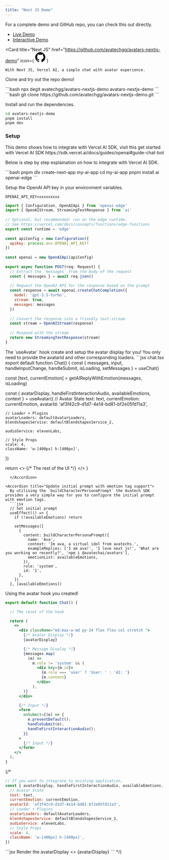 ```yaml
---
title: "Next JS Demo"
---
```


For a complete demo and GitHub repo, you can check this out directly. 
- [Live Demo](https://avatars-nextjs-demo.vercel.app/)
- [Interactive Demo](https://avatars-nextjs-demo.vercel.app/demo)

<Card
    title="Next JS"
    href="https://github.com/avatechgg/avatars-nextjs-demo"
    icon={
      <svg height="32" aria-hidden="true" viewBox="0 0 16 16" version="1.1" width="32" data-view-component="true" class="octicon octicon-mark-github v-align-middle color-fg-default">
        <path d="M8 0c4.42 0 8 3.58 8 8a8.013 8.013 0 0 1-5.45 7.59c-.4.08-.55-.17-.55-.38 0-.27.01-1.13.01-2.2 0-.75-.25-1.23-.54-1.48 1.78-.2 3.65-.88 3.65-3.95 0-.88-.31-1.59-.82-2.15.08-.2.36-1.02-.08-2.12 0 0-.67-.22-2.2.82-.64-.18-1.32-.27-2-.27-.68 0-1.36.09-2 .27-1.53-1.03-2.2-.82-2.2-.82-.44 1.1-.16 1.92-.08 2.12-.51.56-.82 1.28-.82 2.15 0 3.06 1.86 3.75 3.64 3.95-.23.2-.44.55-.51 1.07-.46.21-1.61.55-2.33-.66-.15-.24-.6-.83-1.23-.82-.67.01-.27.38.01.53.34.19.73.9.82 1.13.16.45.68 1.31 2.69.94 0 .67.01 1.3.01 1.49 0 .21-.15.45-.55.38A7.995 7.995 0 0 1 0 8c0-4.42 3.58-8 8-8Z"></path>
      </svg>
    }
  >
    With Next JS, Vercel AI, a simple chat with avatar experience.
</Card>

Clone and try out the repo demo!

<Tabs>
  <Tab title="npx">
    ```bash
    npx degit avatechgg/avatars-nextjs-demo avatars-nextjs-demo
    ```
  </Tab>
  <Tab title="Git Clone">
    ```bash
    git clone https://github.com/avatechgg/avatars-nextjs-demo.git
    ```
  </Tab>
</Tabs>

Install and run the dependencies.

```bash
cd avatars-nextjs-demo
pnpm install
pnpm dev
```

### Setup

<Note title='Note' type='note'>
  This demo shows how to integrate with Vercel AI SDK, visit this get started with Vercel AI SDK
  https://sdk.vercel.ai/docs/guides/openai#guide-chat-bot
</Note>

Below is step by step explaination on how to integrate with Vercel AI SDK.

<AccordionGroup>
  <Accordion title="Create a new Next.js app. (Optional)">
```bash
pnpm dlx create-next-app my-ai-app
cd my-ai-app
pnpm install ai openai-edge
```

Setup the OpenAI API key in your environment variables.

```
OPENAI_API_KEY=xxxxxxxxx
```

```jsx app/api/chat/route.ts
import { Configuration, OpenAIApi } from 'openai-edge'
import { OpenAIStream, StreamingTextResponse } from 'ai'
 
// Optional, but recommended: run on the edge runtime.
// See https://vercel.com/docs/concepts/functions/edge-functions
export const runtime = 'edge'
 
const apiConfig = new Configuration({
  apiKey: process.env.OPENAI_API_KEY!
})
 
const openai = new OpenAIApi(apiConfig)
 
export async function POST(req: Request) {
  // Extract the `messages` from the body of the request
  const { messages } = await req.json()
 
  // Request the OpenAI API for the response based on the prompt
  const response = await openai.createChatCompletion({
    model: 'gpt-3.5-turbo',
    stream: true,
    messages: messages
  })
 
  // Convert the response into a friendly text-stream
  const stream = OpenAIStream(response)
 
  // Respond with the stream
  return new StreamingTextResponse(stream)
}
```
  </Accordion>
  <Accordion title="Integrate the `useAvatar` hook">
  The `useAvatar` hook create and setup the avatar display for you! You only need to provide the avatarId and other corresponding loaders.
```jsx chat.tsx
export default function Chat() {
  const { messages, input, handleInputChange, handleSubmit, isLoading, setMessages } = useChat()
  
  const [text, currentEmotion] = getAIReplyWithEmotion(messages, isLoading)

  const { avatarDisplay, handleFirstInteractionAudio, availableEmotions, context } = useAvatar({
    // Avatar State
    text: text,
    currentEmotion: currentEmotion,
    avatarId: 'af3f42c9-d1d7-4e14-bd81-bf2e05fd11a3',

    // Loader + Plugins
    avatarLoaders: defaultAvatarLoaders,
    blendshapesService: defaultBlendshapesService_2,

    audioService: elevenLabs,

    // Style Props
    scale: 4,
    className: 'w-[400px] h-[400px]',
  })

  return <>
   {/* The rest of the UI */}
  </>
}
```
  </Accordion>

<Accordion title="Update initial prompt with emotion tag support">
  By utilising the `buildCharacterPersonaPrompt` the Avatech SDK provides a very simple way for you to configure the initial prompt with emotion tags.
  ```jsx
  // Set initial prompt
  useEffect(() => {
    if (!availableEmotions) return

    setMessages([
      {
        content: buildCharacterPersonaPrompt({
          name: 'Ava',
          context: 'Im ava, a virtual idol from avatechs.',
          exampleReplies: ['I am ava!', 'I love next js!', 'What are you working on recently?', 'npm i @avatechai/avatars'],
          emotionList: availableEmotions,
        }),
        role: 'system',
        id: '1',
      },
    ])
  }, [availableEmotions])
  ```
</Accordion>

  <Accordion title="Final UI renders">

Using the avatar hook you created!

```jsx chat.tsx
export default function Chat() {

  // The reset of the hook

  return (
    <>
      <div className="md:max-w-md py-24 flex flex-col stretch ">
        {/* Avatar Display */}
        {avatarDisplay}

        {/* Message Display */}
        {messages.map(
          (m) =>
            m.role != 'system' && (
              <div key={m.id}>
                {m.role === 'user' ? 'User: ' : 'AI: '}
                {m.content}
              </div>
            ),
        )}
      </div>

      {/* Input */}
      <form
        onSubmit={(e) => {
          e.preventDefault();
          handleSubmit(e);
          handleFirstInteractionAudio();
        }}
      >
        {/* Input */}
      </form>
    </>
  );
}
```
  </Accordion>

</AccordionGroup>

{/* <RequestExample>
```jsx useAvatar hook
// If you want to integrate to existing application, 
const { avatarDisplay, handleFirstInteractionAudio, availableEmotions, context } = useAvatar({
  // Avatar State
  text: text,
  currentEmotion: currentEmotion,
  avatarId: 'af3f42c9-d1d7-4e14-bd81-bf2e05fd11a3',
  // Loader + Plugins
  avatarLoaders: defaultAvatarLoaders,
  blendshapesService: defaultBlendshapesService_2,
  audioService: elevenLabs,
  // Style Props
  scale: 4,
  className: 'w-[400px] h-[400px]',
})
```
</RequestExample>

<ResponseExample>
```jsx Render the avatarDisplay
<>
  {avatarDisplay}
</>
```
</ResponseExample> */}


